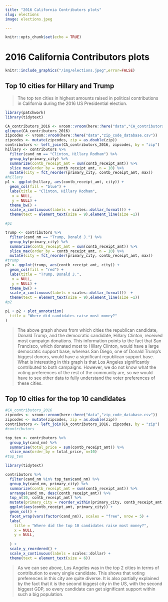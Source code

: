 ```yaml
---
title: "2016 California Contributors plots"
slug: elections
image: elections.jpeg

---
```


```r
knitr::opts_chunk$set(echo = TRUE)
```

# 2016 California Contributors plots
```r
knitr::include_graphics("/img/elections.jpeg",error=FALSE)
```
## Top 10 cities for Hillary and Trump

> The top ten cities in highest amounts raised in political contributions in California during the 2016 US Presidential election.

```r
library(patchwork)
library(tidytext)
```

```r

CA_contributors_2016 <- vroom::vroom(here::here("data","CA_contributors_2016.csv"))
glimpse(CA_contributors_2016)
zipcodes <- vroom::vroom(here::here("data","zip_code_database.csv"))
zipcodes <- mutate(zipcodes, zip = as.double(zip))
contributors <- left_join(CA_contributors_2016, zipcodes, by = "zip")
hillary <- contributors %>%
  filter(cand_nm == "Clinton, Hillary Rodham") %>%
  group_by(primary_city) %>%
  summarize(contb_receipt_amt = sum(contb_receipt_amt)) %>%
  slice_max(order_by = contb_receipt_amt, n = 10) %>%
  mutate(city = fct_reorder(primary_city, contb_receipt_amt, max))
#hillary
p1 <- ggplot(hillary, aes(contb_receipt_amt, city)) +
  geom_col(fill = "blue") + 
  labs(title = "Clinton, Hillary Rodham",
   x = NULL,
   y = NULL) + 
  theme_bw() + 
  scale_x_continuous(labels = scales::dollar_format()) +
  theme(text = element_text(size = 9),element_line(size =1))

#p1

trump <- contributors %>%
  filter(cand_nm == "Trump, Donald J.") %>%
  group_by(primary_city) %>%
  summarize(contb_receipt_amt = sum(contb_receipt_amt)) %>%
  slice_max(order_by = contb_receipt_amt, n = 10) %>%
  mutate(city = fct_reorder(primary_city, contb_receipt_amt, max))
#trump
p2 <- ggplot(trump, aes(contb_receipt_amt, city)) +
  geom_col(fill = "red") + 
  labs(title = "Trump, Donald J.",
   x = NULL,
   y = NULL) + 
  theme_bw() + 
  scale_x_continuous(labels = scales::dollar_format())  +
  theme(text = element_text(size = 9),element_line(size =1))
#p2

p1 + p2 + plot_annotation(
  title = "Where did candidates raise most money?"
)
```

> The above graph shows from which cities the republican candidate, Donald Trump, and the democratic candidate, Hillary Clinton, received most campaign donations. This information points to the fact that San Francisco, which donated most to Hillary Clinton, would have a large democratic support base, whereas San Diego, one of Donald Trump's biggest donors, would have a significant republican support base. What is interesting in this graph is that Los Angeles significantly contributed to both campaigns. However, we do not know what the voting preferences of the rest of the community are, so we would have to see other data to fully understand the voter preferences of these cities.

## Top 10 cities for the top 10 candidates

```r
#CA_contributors_2016
zipcodes <- vroom::vroom(here::here("data","zip_code_database.csv"))
zipcodes <- mutate(zipcodes, zip = as.double(zip))
contributors <- left_join(CA_contributors_2016, zipcodes, by = "zip")
#contributors

top_ten <- contributors %>%
  group_by(cand_nm) %>%
  summarise(total_price = sum(contb_receipt_amt)) %>%
  slice_max(order_by = total_price, n=10)
#top_ten

library(tidytext)

contributors %>%
  filter(cand_nm %in% top_ten$cand_nm) %>%
  group_by(cand_nm, primary_city) %>%
  summarize(contb_receipt_amt = sum(contb_receipt_amt)) %>%
  arrange(cand_nm, desc(contb_receipt_amt)) %>%
  top_n(10, contb_receipt_amt) %>%
  mutate(primary_city = reorder_within(primary_city, contb_receipt_amt, cand_nm)) %>%
  ggplot(aes(contb_receipt_amt, primary_city)) +
  geom_col() + 
  facet_wrap(vars(factor(cand_nm)), scales = "free", nrow = 5) +
  labs(
    title = "Where did the top 10 candidates raise most money?",
    x = NULL,
    y = NULL, 
    
  ) + 
  scale_y_reordered() + 
  scale_x_continuous(labels = scales::dollar) + 
  theme(text = element_text(size = 6))
```

> As we can see above, Los Angeles was in the top 2 cities in terms of contribution to every single candidate. This shows that voting preferences in this city are quite diverse. It is also partially explained by the fact that it is the second biggest city in the US, with the second biggest GDP, so every candidate can get significant support within such a big population.